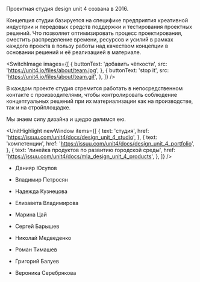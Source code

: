 
<Title>О НАС</Title>

Проектная студия design unit 4 созвана в 2016.

Концепция студии базируется на специфике предприятия креативной индустрии
и передовых средств поддержки и тестирования проектных решений. Что позволяет
оптимизировать процесс проектирования, сместить распределение времени, ресурсов
и усилий в рамках каждого проекта в пользу работы над качеством концепции в основании
решений и её реализацией в материале.

<SwitchImage
    images={[
        {
            buttonText: 'добавить чёткости',
            src: 'https://unit4.io/files/about/team.jpg',
        },
        {
            buttonText: 'stop it',
            src: 'https://unit4.io/files/about/team.gif',
        },
    ]}
/>

В каждом проекте студия стремится работать в
непосредственном контакте с производителями, чтобы контролировать соблюдение концептуальных
решений при их материализации как на производстве, так и на стройплощадке.

Мы знаем силу дизайна и щедро делимся ею.

<UnitHighlight newWindow items={[
    {
        text: 'студия',
        href: 'https://issuu.com/unit4/docs/design_unit_4_studio',
    },
    {
        text: 'компетенции',
        href: 'https://issuu.com/unit4/docs/design_unit_4_portfolio',
    },
    {
        text: 'линейка продуктов по развитию городской среды',
        href: 'https://issuu.com/unit4/docs/mla_design_unit_4_products',
    },
]} />


- Данияр Юсупов
- Владимир Петросян
- Надежда Кузнецова
- Елизавета Владимирова


- Марина Цай
- Сергей Барышев
- Николай Медведенко
- Роман Тимашев
- Григорий Балуев
- Вероника Серебрякова
